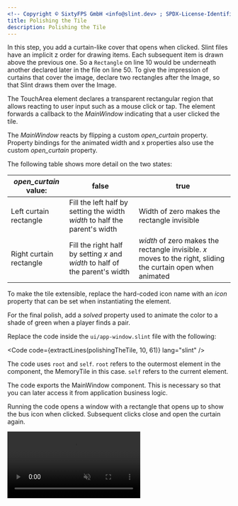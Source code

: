 ```yaml
---
<!-- Copyright © SixtyFPS GmbH <info@slint.dev> ; SPDX-License-Identifier: MIT -->
title: Polishing the Tile
description: Polishing the Tile
---
```



In this step, you add a curtain-like cover that opens when clicked. Slint files have an implicit z order for drawing items.
Each subsequent item is drawn above the previous one. So a `Rectangle` on line 10 would be underneath another declared later
in the file on line 50. To give the impression of curtains that cover the image, 
declare two rectangles after the <span class="hljs-built_in">Image</span>, so that Slint draws them over the Image.

The <span class="hljs-built_in">TouchArea</span> element declares a transparent rectangular region that allows
reacting to user input such as a mouse click or tap. The element forwards a callback to the <em>MainWindow</em> indicating that a user clicked the tile.

The <em>MainWindow</em> reacts by flipping a custom <em>open_curtain</em> property.
Property bindings for the animated width and x properties also use the custom <em>open_curtain</em> property.

The following table shows more detail on the two states:

| _open_curtain_ value:   | false                                                                        | true                                                                                                          |
| ----------------------- | ---------------------------------------------------------------------------- | ------------------------------------------------------------------------------------------------------------- |
| Left curtain rectangle  | Fill the left half by setting the width _width_ to half the parent's width   | Width of zero makes the rectangle invisible                                                                   |
| Right curtain rectangle | Fill the right half by setting _x_ and _width_ to half of the parent's width | _width_ of zero makes the rectangle invisible. _x_ moves to the right, sliding the curtain open when animated |

To make the tile extensible, replace the hard-coded icon name with an _icon_
property that can be set when instantiating the element.

For the final polish, add a
_solved_ property used to animate the color to a shade of green when a player finds a pair.

Replace the code inside the `ui/app-window.slint` file with the following:


<Code code={extractLines(polishingTheTile, 10, 61)} lang="slint" />

The code uses `root` and `self`. `root` refers to the outermost
element in the component, the <span class="hljs-title">MemoryTile</span> in this case. `self` refers
to the current element.

The code exports the <span class="hljs-title">MainWindow</span> component. This is necessary so that you can later access it
from application business logic.

Running the code opens a window with a rectangle that opens up to show the bus icon when clicked. Subsequent clicks close and open the curtain again.

<video autoplay loop muted playsinline src="https://slint.dev/blog/memory-game-tutorial/polishing-the-tile.mp4"></video>
